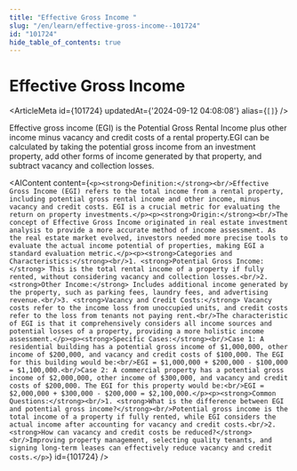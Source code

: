 ```yaml
---
title: "Effective Gross Income "
slug: "/en/learn/effective-gross-income--101724"
id: "101724"
hide_table_of_contents: true
---
```



# Effective Gross Income 

<ArticleMeta id={101724} updatedAt={'2024-09-12 04:08:08'} alias={`[]`} />
<div className='border-solid border-b border-t-0 my-4 border-[var(--ifm-color-gray-300)]' />

Effective gross income (EGI) is the Potential Gross Rental Income plus other income minus vacancy and credit costs of a rental property.EGI can be calculated by taking the potential gross income from an investment property, add other forms of income generated by that property, and subtract vacancy and collection losses.

<AIContent content={`<p><strong>Definition:</strong><br/>Effective Gross Income (EGI) refers to the total income from a rental property, including potential gross rental income and other income, minus vacancy and credit costs. EGI is a crucial metric for evaluating the return on property investments.</p><p><strong>Origin:</strong><br/>The concept of Effective Gross Income originated in real estate investment analysis to provide a more accurate method of income assessment. As the real estate market evolved, investors needed more precise tools to evaluate the actual income potential of properties, making EGI a standard evaluation metric.</p><p><strong>Categories and Characteristics:</strong><br/>1. <strong>Potential Gross Income:</strong> This is the total rental income of a property if fully rented, without considering vacancy and collection losses.<br/>2. <strong>Other Income:</strong> Includes additional income generated by the property, such as parking fees, laundry fees, and advertising revenue.<br/>3. <strong>Vacancy and Credit Costs:</strong> Vacancy costs refer to the income loss from unoccupied units, and credit costs refer to the loss from tenants not paying rent.<br/>The characteristic of EGI is that it comprehensively considers all income sources and potential losses of a property, providing a more holistic income assessment.</p><p><strong>Specific Cases:</strong><br/>Case 1: A residential building has a potential gross income of $1,000,000, other income of $200,000, and vacancy and credit costs of $100,000. The EGI for this building would be:<br/>EGI = $1,000,000 + $200,000 - $100,000 = $1,100,000.<br/>Case 2: A commercial property has a potential gross income of $2,000,000, other income of $300,000, and vacancy and credit costs of $200,000. The EGI for this property would be:<br/>EGI = $2,000,000 + $300,000 - $200,000 = $2,100,000.</p><p><strong>Common Questions:</strong><br/>1. <strong>What is the difference between EGI and potential gross income?</strong><br/>Potential gross income is the total income of a property if fully rented, while EGI considers the actual income after accounting for vacancy and credit costs.<br/>2. <strong>How can vacancy and credit costs be reduced?</strong><br/>Improving property management, selecting quality tenants, and signing long-term leases can effectively reduce vacancy and credit costs.</p>`} id={101724} />
